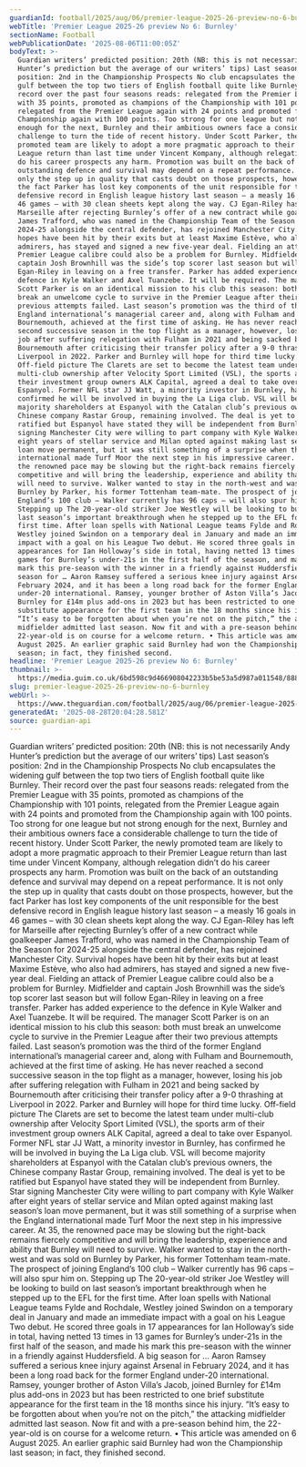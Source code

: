 ```yaml
---
guardianId: football/2025/aug/06/premier-league-2025-26-preview-no-6-burnley
webTitle: 'Premier League 2025-26 preview No 6: Burnley'
sectionName: Football
webPublicationDate: '2025-08-06T11:00:05Z'
bodyText: >-
  Guardian writers’ predicted position: 20th (NB: this is not necessarily Andy
  Hunter’s prediction but the average of our writers’ tips) Last season’s
  position: 2nd in the Championship Prospects No club encapsulates the widening
  gulf between the top two tiers of English football quite like Burnley. Their
  record over the past four seasons reads: relegated from the Premier League
  with 35 points, promoted as champions of the Championship with 101 points,
  relegated from the Premier League again with 24 points and promoted from the
  Championship again with 100 points. Too strong for one league but not strong
  enough for the next, Burnley and their ambitious owners face a considerable
  challenge to turn the tide of recent history. Under Scott Parker, the newly
  promoted team are likely to adopt a more pragmatic approach to their Premier
  League return than last time under Vincent Kompany, although relegation didn’t
  do his career prospects any harm. Promotion was built on the back of an
  outstanding defence and survival may depend on a repeat performance. It is not
  only the step up in quality that casts doubt on those prospects, however, but
  the fact Parker has lost key components of the unit responsible for the best
  defensive record in English league history last season – a measly 16 goals in
  46 games – with 30 clean sheets kept along the way. CJ Egan-Riley has left for
  Marseille after rejecting Burnley’s offer of a new contract while goalkeeper
  James Trafford, who was named in the Championship Team of the Season for
  2024-25 alongside the central defender, has rejoined Manchester City. Survival
  hopes have been hit by their exits but at least Maxime Estève, who also had
  admirers, has stayed and signed a new five-year deal. Fielding an attack of
  Premier League calibre could also be a problem for Burnley. Midfielder and
  captain Josh Brownhill was the side’s top scorer last season but will follow
  Egan-Riley in leaving on a free transfer. Parker has added experience to the
  defence in Kyle Walker and Axel Tuanzebe. It will be required. The manager
  Scott Parker is on an identical mission to his club this season: both must
  break an unwelcome cycle to survive in the Premier League after their two
  previous attempts failed. Last season’s promotion was the third of the former
  England international’s managerial career and, along with Fulham and
  Bournemouth, achieved at the first time of asking. He has never reached a
  second successive season in the top flight as a manager, however, losing his
  job after suffering relegation with Fulham in 2021 and being sacked by
  Bournemouth after criticising their transfer policy after a 9-0 thrashing at
  Liverpool in 2022. Parker and Burnley will hope for third time lucky.
  Off-field picture The Clarets are set to become the latest team under
  multi-club ownership after Velocity Sport Limited (VSL), the sports arm of
  their investment group owners ALK Capital, agreed a deal to take over
  Espanyol. Former NFL star JJ Watt, a minority investor in Burnley, has
  confirmed he will be involved in buying the La Liga club. VSL will become
  majority shareholders at Espanyol with the Catalan club’s previous owners, the
  Chinese company Rastar Group, remaining involved. The deal is yet to be
  ratified but Espanyol have stated they will be independent from Burnley. Star
  signing Manchester City were willing to part company with Kyle Walker after
  eight years of stellar service and Milan opted against making last season’s
  loan move permanent, but it was still something of a surprise when the England
  international made Turf Moor the next step in his impressive career. At 35,
  the renowned pace may be slowing but the right-back remains fiercely
  competitive and will bring the leadership, experience and ability that Burnley
  will need to survive. Walker wanted to stay in the north-west and was sold on
  Burnley by Parker, his former Tottenham team-mate. The prospect of joining
  England’s 100 club – Walker currently has 96 caps – will also spur him on.
  Stepping up The 20-year-old striker Joe Westley will be looking to build on
  last season’s important breakthrough when he stepped up to the EFL for the
  first time. After loan spells with National League teams Fylde and Rochdale,
  Westley joined Swindon on a temporary deal in January and made an immediate
  impact with a goal on his League Two debut. He scored three goals in 17
  appearances for Ian Holloway’s side in total, having netted 13 times in 13
  games for Burnley’s under-21s in the first half of the season, and made his
  mark this pre-season with the winner in a friendly against Huddersfield. A big
  season for … Aaron Ramsey suffered a serious knee injury against Arsenal in
  February 2024, and it has been a long road back for the former England
  under-20 international. Ramsey, younger brother of Aston Villa’s Jacob, joined
  Burnley for £14m plus add-ons in 2023 but has been restricted to one brief
  substitute appearance for the first team in the 18 months since his injury.
  “It’s easy to be forgotten about when you’re not on the pitch,” the attacking
  midfielder admitted last season. Now fit and with a pre-season behind him, the
  22-year-old is on course for a welcome return. • This article was amended on 6
  August 2025. An earlier graphic said Burnley had won the Championship last
  season; in fact, they finished second.
headline: 'Premier League 2025-26 preview No 6: Burnley'
thumbnail: >-
  https://media.guim.co.uk/6bd598c9d466908042233b5be53a5d987a011548/888_802_3865_3092/500.jpg
slug: premier-league-2025-26-preview-no-6-burnley
webUrl: >-
  https://www.theguardian.com/football/2025/aug/06/premier-league-2025-26-preview-no-6-burnley
generatedAt: '2025-08-28T20:04:28.581Z'
source: guardian-api
---
```

Guardian writers’ predicted position: 20th (NB: this is not necessarily Andy Hunter’s prediction but the average of our writers’ tips) Last season’s position: 2nd in the Championship Prospects No club encapsulates the widening gulf between the top two tiers of English football quite like Burnley. Their record over the past four seasons reads: relegated from the Premier League with 35 points, promoted as champions of the Championship with 101 points, relegated from the Premier League again with 24 points and promoted from the Championship again with 100 points. Too strong for one league but not strong enough for the next, Burnley and their ambitious owners face a considerable challenge to turn the tide of recent history. Under Scott Parker, the newly promoted team are likely to adopt a more pragmatic approach to their Premier League return than last time under Vincent Kompany, although relegation didn’t do his career prospects any harm. Promotion was built on the back of an outstanding defence and survival may depend on a repeat performance. It is not only the step up in quality that casts doubt on those prospects, however, but the fact Parker has lost key components of the unit responsible for the best defensive record in English league history last season – a measly 16 goals in 46 games – with 30 clean sheets kept along the way. CJ Egan-Riley has left for Marseille after rejecting Burnley’s offer of a new contract while goalkeeper James Trafford, who was named in the Championship Team of the Season for 2024-25 alongside the central defender, has rejoined Manchester City. Survival hopes have been hit by their exits but at least Maxime Estève, who also had admirers, has stayed and signed a new five-year deal. Fielding an attack of Premier League calibre could also be a problem for Burnley. Midfielder and captain Josh Brownhill was the side’s top scorer last season but will follow Egan-Riley in leaving on a free transfer. Parker has added experience to the defence in Kyle Walker and Axel Tuanzebe. It will be required. The manager Scott Parker is on an identical mission to his club this season: both must break an unwelcome cycle to survive in the Premier League after their two previous attempts failed. Last season’s promotion was the third of the former England international’s managerial career and, along with Fulham and Bournemouth, achieved at the first time of asking. He has never reached a second successive season in the top flight as a manager, however, losing his job after suffering relegation with Fulham in 2021 and being sacked by Bournemouth after criticising their transfer policy after a 9-0 thrashing at Liverpool in 2022. Parker and Burnley will hope for third time lucky. Off-field picture The Clarets are set to become the latest team under multi-club ownership after Velocity Sport Limited (VSL), the sports arm of their investment group owners ALK Capital, agreed a deal to take over Espanyol. Former NFL star JJ Watt, a minority investor in Burnley, has confirmed he will be involved in buying the La Liga club. VSL will become majority shareholders at Espanyol with the Catalan club’s previous owners, the Chinese company Rastar Group, remaining involved. The deal is yet to be ratified but Espanyol have stated they will be independent from Burnley. Star signing Manchester City were willing to part company with Kyle Walker after eight years of stellar service and Milan opted against making last season’s loan move permanent, but it was still something of a surprise when the England international made Turf Moor the next step in his impressive career. At 35, the renowned pace may be slowing but the right-back remains fiercely competitive and will bring the leadership, experience and ability that Burnley will need to survive. Walker wanted to stay in the north-west and was sold on Burnley by Parker, his former Tottenham team-mate. The prospect of joining England’s 100 club – Walker currently has 96 caps – will also spur him on. Stepping up The 20-year-old striker Joe Westley will be looking to build on last season’s important breakthrough when he stepped up to the EFL for the first time. After loan spells with National League teams Fylde and Rochdale, Westley joined Swindon on a temporary deal in January and made an immediate impact with a goal on his League Two debut. He scored three goals in 17 appearances for Ian Holloway’s side in total, having netted 13 times in 13 games for Burnley’s under-21s in the first half of the season, and made his mark this pre-season with the winner in a friendly against Huddersfield. A big season for … Aaron Ramsey suffered a serious knee injury against Arsenal in February 2024, and it has been a long road back for the former England under-20 international. Ramsey, younger brother of Aston Villa’s Jacob, joined Burnley for £14m plus add-ons in 2023 but has been restricted to one brief substitute appearance for the first team in the 18 months since his injury. “It’s easy to be forgotten about when you’re not on the pitch,” the attacking midfielder admitted last season. Now fit and with a pre-season behind him, the 22-year-old is on course for a welcome return. • This article was amended on 6 August 2025. An earlier graphic said Burnley had won the Championship last season; in fact, they finished second.

